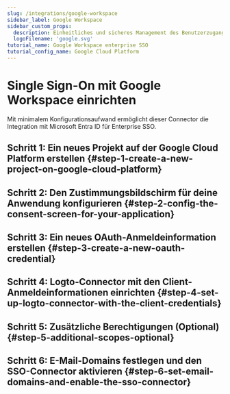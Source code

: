 ```yaml
---
slug: /integrations/google-workspace
sidebar_label: Google Workspace
sidebar_custom_props:
  description: Einheitliches und sicheres Management des Benutzerzugangs innerhalb des Google-Ökosystems.
  logoFilename: 'google.svg'
tutorial_name: Google Workspace enterprise SSO
tutorial_config_name: Google Cloud Platform
---
```




# Single Sign-On mit Google Workspace einrichten

Mit minimalem Konfigurationsaufwand ermöglicht dieser Connector die Integration mit Microsoft Entra ID für Enterprise SSO.

<GuideTip />

## Schritt 1: Ein neues Projekt auf der Google Cloud Platform erstellen \{#step-1-create-a-new-project-on-google-cloud-platform}

<Step1 />

## Schritt 2: Den Zustimmungsbildschirm für deine Anwendung konfigurieren \{#step-2-config-the-consent-screen-for-your-application}

<Step2 />

## Schritt 3: Ein neues OAuth-Anmeldeinformation erstellen \{#step-3-create-a-new-oauth-credential}

<Step3 />

## Schritt 4: Logto-Connector mit den Client-Anmeldeinformationen einrichten \{#step-4-set-up-logto-connector-with-the-client-credentials}

<Step4 />

## Schritt 5: Zusätzliche Berechtigungen (Optional) \{#step-5-additional-scopes-optional}

<Step5 />

## Schritt 6: E-Mail-Domains festlegen und den SSO-Connector aktivieren \{#step-6-set-email-domains-and-enable-the-sso-connector}

<Step6 />
